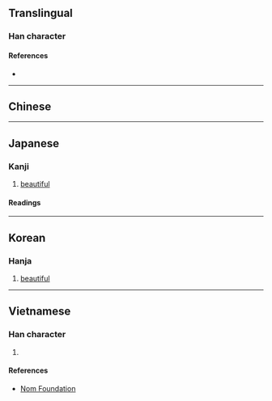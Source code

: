 {{also|妍}}
{{character info/new}}
==Translingual==

===Han character===
{{Han char|rn=38|rad=女|as=06|sn=9|four=|canj=VMJJ|ids=⿰女幵}}

====References====
* {{Han ref|kx=0261.130|hdz=21042.030|uh=59F8|ud=23032}}

----

==Chinese==
{{zh-see|妍|v}}

----

==Japanese==

===Kanji===
{{ja-kanji|grade=|rs=女06}}

# [[beautiful]]

====Readings====
{{ja-readings
|on=けん, げん
|kun=うつく-し.い
}}

----

==Korean==

===Hanja===
{{ko-hanja|연}}

# [[beautiful]]

----

==Vietnamese==

===Han character===
{{vi-hantu|[[nghiên]]|rs=女06}}

# {{rfdef|vi|sort=女06}}

====References====
* [http://nomfoundation.org/common/nom_details.php?codepoint=59f8 Nom Foundation]